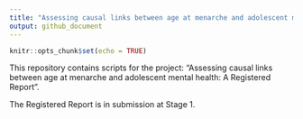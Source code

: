 ```yaml
---
title: "Assessing causal links between age at menarche and adolescent mental health: A Registered Report"
output: github_document
---
```


```r
knitr::opts_chunk$set(echo = TRUE)
```

This repository contains scripts for the project: "Assessing causal links between age at menarche and adolescent mental health: A Registered Report".

The Registered Report is in submission at Stage 1.



